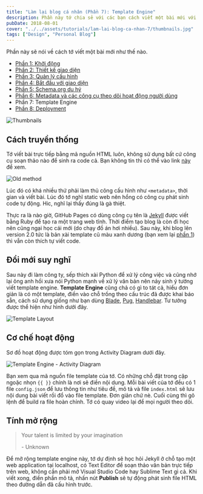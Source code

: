 ```yaml
---
title: "Làm lại blog cá nhân (Phần 7): Template Engine"
description: Phần này tớ chia sẻ với các bạn cách viết một bài mới với và publish với Template Engine tự viết.
pubDate: 2018-08-01
cover: "../../assets/tutorials/lam-lai-blog-ca-nhan-7/thumbnails.jpg"
tags: ["Design", "Personal Blog"]
---
```


Phần này sẽ nói về cách tớ viết một bài mới như thế nào.

- [Phần 1: Khởi động](https://vhnam.github.io/tutorials/lam-lai-blog-ca-nhan-1/)
- [Phần 2: Thiết kế giao diện](https://vhnam.github.io/tutorials/lam-lai-blog-ca-nhan-2/)
- [Phần 3: Quản lý cấu hình](https://vhnam.github.io/tutorials/lam-lai-blog-ca-nhan-3/)
- [Phần 4: Bắt đầu với giao diện](https://vhnam.github.io/tutorials/lam-lai-blog-ca-nhan-4/)
- [Phần 5: Schema.org du hý](https://vhnam.github.io/tutorials/lam-lai-blog-ca-nhan-5/)
- [Phần 6: Metadata và các công cụ theo dõi hoạt động người dùng](https://vhnam.github.io/tutorials/lam-lai-blog-ca-nhan-6/)
- Phần 7: Template Engine
- [Phần 8: Deployment](https://vhnam.github.io/tutorials/lam-lai-blog-ca-nhan-8/)

![Thumbnails](../../assets/tutorials/lam-lai-blog-ca-nhan-7/thumbnails.jpg)

## Cách truyền thống

Tớ viết bài trực tiếp bằng mã nguồn HTML luôn, không sử dụng bất cứ công cụ soạn thảo nào để sinh ra code cả. Bạn không tin thì có thể vào link [này](https://github.com/vhnam/vhnam.github.io/commit/3deac8547dfb264e8a1e9fe468f8e17dd9c20bd2) để xem.

![Old method](../../assets/tutorials/lam-lai-blog-ca-nhan-7/old-method.jpg)

Lúc đó có khá nhiều thứ phải làm thủ công cấu hình như `<metadata>`, thời gian và viết bài. Lúc đó tớ nghĩ static web nên hổng có công cụ phát sinh code tự động. Hic, nghĩ lại thấy đúng là gà thiệt.

Thực ra là nào giờ, GitHub Pages có dùng công cụ tên là [Jekyll](https://jekyllrb.com) được viết bằng Ruby để tạo ra một trang web tĩnh. Thời điểm tạo blog là còn đi học nên cũng ngại học cái mới (do chạy đồ án hơi nhiều). Sau này, khi blog lên version 2.0 tức là bản xài template cũ màu xanh dương (bạn xem lại [phần 1](https://vhnam.github.io/tutorials/lam-lai-blog-ca-nhan-1/)) thì vẫn còn thích tự viết code.

## Đổi mới suy nghĩ

Sau này đi làm công ty, sếp thích xài Python để xử lý công việc và cũng nhớ lại ông anh hồi xưa nói Python mạnh về xử lý văn bản nên nảy sinh ý tưởng viết template engine. **Template Engine** cũng chả có gì to tát cả, hiểu đơn giản là có một template, điền vào chỗ trống theo cấu trúc đã được khai báo sẵn, cách sử dụng giống như bạn dùng [Blade](https://laravel.com/docs/5.6/blade), [Pug](https://github.com/pugjs/pug), [Handlebar](https://github.com/ericf/express-handlebars). Tư tưởng được thể hiện như hình dưới đây.

![Template Layout](../../assets/tutorials/lam-lai-blog-ca-nhan-7/template-layout.jpg)

## Cơ chế hoạt động

Sơ đồ hoạt động được tóm gọn trong Activity Diagram dưới đây.

![Template Engine - Activity Diagram](../../assets/tutorials/lam-lai-blog-ca-nhan-7/template-engine__activity-diagram.jpg)

Bạn xem qua mã nguồn file template của tớ. Có những chỗ đặt trong cặp ngoặc nhọn `{{ }}` chính là nơi sẽ điền nội dung. Mỗi bài viết của tớ đều có 1 file `config.json` để lưu thông tin như tiêu đề, mô tả và file `index.html` sẽ lưu nội dung bài viết rồi đổ vào file template. Đơn giản chứ nè. Cuối cùng thì gõ lệnh để build ra file hoàn chỉnh. Tớ có quay video lại để mọi người theo dõi.

## Tính mở rộng

> Your talent is limited by your imagination
>
> \- Unknown

Để mở rộng template engine này, tớ dự định sẽ học hỏi Jekyll ở chỗ tạo một web application tại localhost, có Text Editor để soạn thảo văn bản trực tiếp trên web, không cần phải mở Visual Studio Code hay Sublime Text gì cả. Khi viết xong, điền phần mô tả, nhấn nút **Publish** sẽ tự động phát sinh file HTML theo đường dẫn đã cấu hình trước.

